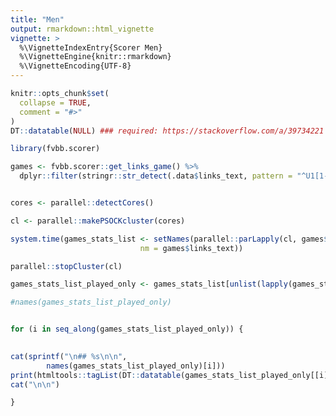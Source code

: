```yaml
---
title: "Men"
output: rmarkdown::html_vignette
vignette: >
  %\VignetteIndexEntry{Scorer Men}
  %\VignetteEngine{knitr::rmarkdown}
  %\VignetteEncoding{UTF-8}
---
```


```r
knitr::opts_chunk$set(
  collapse = TRUE,
  comment = "#>"
)
DT::datatable(NULL) ### required: https://stackoverflow.com/a/39734221
```

```r
library(fvbb.scorer)

games <- fvbb.scorer::get_links_game() %>%  
  dplyr::filter(stringr::str_detect(.data$links_text, pattern = "^U1[1-9]"))


cores <- parallel::detectCores()

cl <- parallel::makePSOCKcluster(cores)

system.time(games_stats_list <- setNames(parallel::parLapply(cl, games$links_url, function(url) try(fvbb.scorer::create_table_scorers(url))),
                             nm = games$links_text))

parallel::stopCluster(cl)

games_stats_list_played_only <- games_stats_list[unlist(lapply(games_stats_list, function(x) !inherits(x, "try-error")))]

#names(games_stats_list_played_only)



```


```r


for (i in seq_along(games_stats_list_played_only)) {

  
cat(sprintf("\n## %s\n\n", 
        names(games_stats_list_played_only)[i]))
print(htmltools::tagList(DT::datatable(games_stats_list_played_only[[i]])))
cat("\n\n")

}


```

